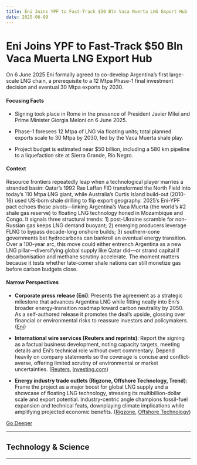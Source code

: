 ```yaml
---
title: Eni Joins YPF to Fast-Track $50 Bln Vaca Muerta LNG Export Hub
date: 2025-06-09
---
```


# Eni Joins YPF to Fast-Track $50 Bln Vaca Muerta LNG Export Hub

On 6 June 2025 Eni formally agreed to co-develop Argentina’s first large-scale LNG chain, a prerequisite to a 12 Mtpa Phase-1 final investment decision and eventual 30 Mtpa exports by 2030.

#### Focusing Facts

- Signing took place in Rome in the presence of President Javier Milei and Prime Minister Giorgia Meloni on 6 June 2025.

- Phase-1 foresees 12 Mtpa of LNG via floating units; total planned exports scale to 30 Mtpa by 2030, fed by the Vaca Muerta shale play.

- Project budget is estimated near $50 billion, including a 580 km pipeline to a liquefaction site at Sierra Grande, Río Negro.

#### Context

Resource frontiers repeatedly leap when a technological player marries a stranded basin: Qatar’s 1992 Ras Laffan FID transformed the North Field into today’s 110 Mtpa LNG giant, while Australia’s Curtis Island build-out (2010-16) used US-born shale drilling to flip export geography. 2025’s Eni-YPF pact echoes those pivots—linking Argentina’s Vaca Muerta (the world’s #2 shale gas reserve) to floating LNG technology honed in Mozambique and Congo. It signals three structural trends: 1) post-Ukraine scramble for non-Russian gas keeps LNG demand buoyant; 2) emerging producers leverage FLNG to bypass decade-long onshore builds; 3) southern-cone governments bet hydrocarbons can bankroll an eventual energy transition. Over a 100-year arc, this move could either entrench Argentina as a new LNG pillar—diversifying global supply like Qatar did—or strand capital if decarbonisation and methane scrutiny accelerate. The moment matters because it tests whether late-comer shale nations can still monetize gas before carbon budgets close.

#### Narrow Perspectives

- **Corporate press release (Eni)**: Presents the agreement as a strategic milestone that advances Argentina LNG while fitting neatly into Eni’s broader energy-transition roadmap toward carbon neutrality by 2050. As a self-authored release it promotes the deal’s upside, glossing over financial or environmental risks to reassure investors and policymakers. ([Eni](https://www.eni.com/en-IT/media/press-release/2025/06/pr-eni-ypf-sign-agreement-argentina-lng-june-2025.html))

- **International wire services (Reuters and reprints)**: Report the signing as a factual business development, noting capacity targets, meeting details and Eni’s technical role without overt commentary. Depend heavily on company statements so the coverage is concise and conflict-averse, offering limited scrutiny of environmental or market uncertainties. ([Reuters](https://www.reuters.com/business/energy/eni-ypf-sign-agreement-participation-argentina-lng-project-2025-06-06/), [Investing.com](https://www.investing.com/news/stock-market-news/eni-ypf-sign-agreement-for-participation-in-argentina-lng-project-4085587))

- **Energy industry trade outlets (Rigzone, Offshore Technology, Trend)**: Frame the project as a major boost for global LNG supply and a showcase of floating LNG technology, stressing its multibillion-dollar scale and export potential. Industry-centric angle champions fossil-fuel expansion and technical feats, downplaying climate implications while amplifying projected economic benefits. ([Rigzone](https://www.rigzone.com/news/argentina_eni_ink_deal_for_vaca_muerta_gas_export-09-jun-2025-180795-article/), [Offshore Technology](https://www.offshore-technology.com/news/eni-and-ypf-in-argentina-lng-project/))


[Go Deeper](https://www.perplexity.ai/search?q=Eni+Joins+YPF+to+Fast-Track+%2450+Bln+Vaca+Muerta+LNG+Export+Hub)

---

## Technology & Science

---

<a id='axiom-mission-4-sets-10-june-2025-launch-returning-india-poland-and-hungary-to-human-spaceflight'></a>
